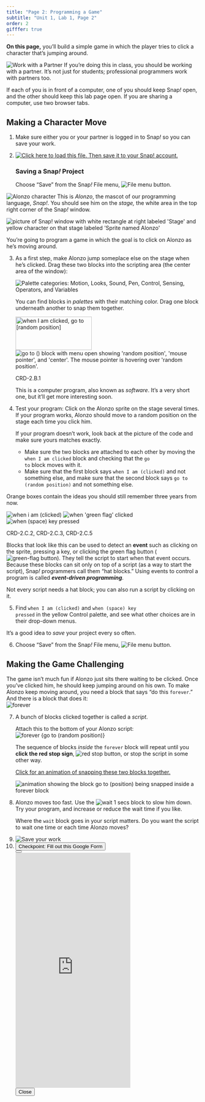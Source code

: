 ```yaml
---
title: "Page 2: Programming a Game"
subtitle: "Unit 1, Lab 1, Page 2"
order: 2
gifffer: true
---
```


::: learn
<p><strong>On this page,</strong> you'll build a simple game in which the player tries to click a character that's jumping around.</p>
:::

::: takeNote
<img src="/img/icons/work-with-a-partner.png" title="Work with a Partner" alt="Work with a Partner" class="inline"/> If you're doing this in class, you should be working with a partner. It's not just for students; professional programmers work with partners too.

<p>If each of you is in front of a computer, one of you should keep Snap<em>!</em> open, and the other should keep this lab page open. If you are sharing a computer, use two browser tabs.</p>
:::

## Making a Character Move

::: forYouToDo
<ol>

<li>Make sure either you or your partner is logged in to Snap<em>!</em> so you can save your work.</li>

<li>

<a href="/prog/1-introduction/U1L1-ClickAlonzo.xml" class="run"><img src="/img/icons/load-save.png" title="Click here to load this file. Then save it to your Snap! account." alt="Click here to load this file. Then save it to your Snap! account." class="inline"/></a>

::: narrower
### <strong>Saving a Snap<em>!</em> Project</strong>

<p>Choose "Save" from the Snap<em>!</em> File menu, <img src="/img/1-introduction/file_button.png" title="File menu button" alt="File menu button"/>.</p>
:::

</li>

</ol>
:::

::: clearfix
<img src="/img/1-introduction/alonzo.png" title="Alonzo character" alt="Alonzo character" class="float-start"/> This is <em>Alonzo</em>, the mascot of our programming language, <em>Snap!</em>. You should see him on the <em>stage,</em> the white area in the top right corner of the Snap<em>!</em> window.
:::

<p style="clear:both;">

<img src="/img/1-introduction/alonzo-on-stage.png" title="picture of Snap! window with white rectangle at right labeled &apos;Stage&apos; and yellow character on that stage labeled &apos;Sprite named Alonzo&apos;" alt="picture of Snap! window with white rectangle at right labeled &apos;Stage&apos; and yellow character on that stage labeled &apos;Sprite named Alonzo&apos;" class="indent"/>

</p>

<p>You're going to program a game in which the goal is to click on Alonzo as he's moving around.</p>

::: forYouToDo
<ol start="3">

<li>

As a first step, make Alonzo jump someplace else on the stage when he's clicked. Drag these two blocks into the scripting area (the center area of the window):<br />

::: sidenoteBig
<img src="/img/1-introduction/motion-palette-categories.jpg" title="Palette categories: Motion, Looks, Sound, Pen, Control, Sensing, Operators, and Variables" alt="Palette categories: Motion, Looks, Sound, Pen, Control, Sensing, Operators, and Variables" class="float-end"/>

<p>You can find blocks in <em>palettes</em> with their matching color. Drag one block underneath another to snap them together.</p>
:::

<img src="/img/1-introduction/when-clicked-jump.png" alt="when I am clicked, go to [random position]" class="indent" width="199" height="87"/> <img src="/img/1-introduction/go-to-menu-open.png" title="go to () block with menu open showing &apos;random position&apos;, &apos;mouse pointer&apos;, and &apos;center&apos;. The mouse pointer is hovering over &apos;random position&apos;." alt="go to () block with menu open showing &apos;random position&apos;, &apos;mouse pointer&apos;, and &apos;center&apos;. The mouse pointer is hovering over &apos;random position&apos;."/>

::: comment
CRD-2.B.1
:::

<p>This is a computer program, also known as <em>software</em>. It's a very short one, but it'll get more interesting soon.</p>

</li>

<li>Test your program: Click on the Alonzo sprite on the stage several times. If your program works, Alonzo should move to a random position on the stage each time you click him.</li>

::: endnote
If your program doesn't work, look back at the picture of the code and make sure yours matches exactly.

<ul>

<li>Make sure the two blocks are attached to each other by moving the <code>when I am clicked</code> block and checking that the <code>go to</code> block moves with it.</li>

<li>Make sure that the first block says <code>when I am (clicked)</code> and not something else, and make sure that the second block says <code>go to (random position)</code> and not something else.</li>

</ul>
:::

</ol>
:::

::: takeNote
<p>Orange boxes contain the ideas you should still remember three years from now.</p>

<img src="/img/blocks/when-i-am-clicked.png" title="when i am (clicked)" alt="when i am (clicked)" class="indent"/> <img src="/img/blocks/when-green-flag-clicked-full-size.png" title="when &apos;green flag&apos; clicked" alt="when &apos;green flag&apos; clicked" class="indent"/> <img src="/img/blocks/when-space-key-pressed.png" title="when (space) key pressed" alt="when (space) key pressed" class="indent"/>

::: comment
CRD-2.C.2, CRD-2.C.3, CRD-2.C.5
:::

<p>Blocks that look like this can be used to detect an <strong>event</strong> such as clicking on the sprite, pressing a key, or clicking the green flag button (<img src="/img/1-introduction/green-flag_button.png" title="green-flag button" alt="green-flag button" class="button"/>). They tell the script to start when that event occurs. Because these blocks can sit only on top of a script (as a way to start the script), Snap<em>!</em> programmers call them "hat blocks." Using events to control a program is called <em><strong>event-driven programming</strong></em>.</p>

<p>Not every script needs a hat block; you can also run a script by clicking on it.</p>
:::

::: forYouToDo
<ol start="5">

<li>Find <code>when I am (clicked)</code> and <code>when (space) key pressed</code> in the yellow Control palette, and see what other choices are in their drop-down menus.</li>

</ol>
:::

<p>It's a good idea to <em>save</em> your project every so often.</p>

::: forYouToDo
<ol start="6">

<li>Choose "Save" from the Snap<em>!</em> File menu, <img src="/img/1-introduction/file_button.png" title="File menu button" alt="File menu button"/>.</li>

</ol>
:::

## Making the Game Challenging

<!--<div class="index-term" id="forever</code> loop" />-->

<p>The game isn't much fun if Alonzo just sits there waiting to be clicked. Once you've clicked him, he should keep jumping around on his own. To make Alonzo keep moving around, you need a block that says "do this <code>forever</code>." And there is a block that does it:<br /> <img src="/img/1-introduction/forever.png" title="forever" alt="forever" class="indent"/></p>

::: forYouToDo
<ol start="7">

<li>

::: sidenoteBig
A bunch of blocks clicked together is called a <em>script</em>.
:::

Attach this to the bottom of your Alonzo script:<br /> <img src="/img/1-introduction/forever-jump.png" title="forever {go to (random position)}" alt="forever {go to (random position)}" class="indent"/>

::: narrower
The sequence of blocks <em>inside</em> the <code>forever</code> block will repeat until you <strong>click the red stop sign</strong>, <img src="/img/1-introduction/stop_button.png" title="red stop button" alt="red stop button"/>, or stop the script in some other way.
:::

::: endnote
<a href="#hint-snapping" data-bs-toggle="collapse" title="Click for an animation of snapping these two blocks together.">Click for an animation of snapping these two blocks together.</a>

::: {#hint-snapping .collapse}
<img title="animation showing the block go to (position) being snapped inside a forever block" alt="animation showing the block go to (position) being snapped inside a forever block" class="indent" data-gifffer="/img/1-introduction/snap-blocks.gif"/>
:::
:::

</li>

<li>

<!--<div class="index-term" id="wait</code>"></div>-->

Alonzo moves too fast. Use the <img src="/img/blocks/wait-1-secs.png" title="wait 1 secs" alt="wait 1 secs"/> block to slow him down. Try your program, and increase or reduce the wait time if you like.

::: endnote
Where the <code>wait</code> block goes in your script matters. Do you want the script to wait one time or each time Alonzo moves?
:::

</li>

<li><img src="/img/icons/save-now.png" title="Save your work" alt="Save your work" class="inline"/></li>

<li>

```{=html}
<button type="button" class="btn btn-danger" data-bs-toggle="modal" data-bs-target="#checkpoint">
    Checkpoint: Fill out this Google Form
</button>

<div class="modal fade" id="checkpoint" tabindex="-1" role="dialog">
  <div class="modal-dialog modal-fullscreen">
    <div class="modal-content">
        <div class="modal-header">
            <button type="button" class="btn-close" data-bs-dismiss="modal" aria-label="Close"></button>
        </div>
        <iframe src="https://docs.google.com/forms/d/e/1FAIpQLSclBVnTClsKqL3h5aVil7EjVhRw5OkNGfMjaFlEgMdo-mIv7Q/viewform?embedded=true" frameborder="0" marginheight="0" marginwidth="0" height="613">Loading…</iframe>
        <div class="modal-footer">
            <button type="button" class="btn btn-danger" data-bs-dismiss="modal">Close</button>
        </div>
    </div>
  </div>
</div>
```

</li>

</ol>


:::





</body>

</html>
